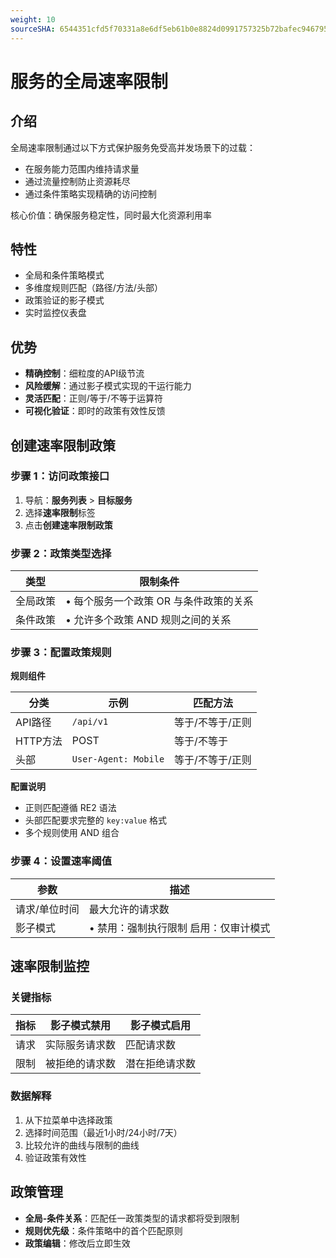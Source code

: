 ```yaml
---
weight: 10
sourceSHA: 6544351cfd5f70331a8e6df5eb61b0e8824d0991757325b72bafec946795d11c
---
```


# 服务的全局速率限制

## 介绍

全局速率限制通过以下方式保护服务免受高并发场景下的过载：

- 在服务能力范围内维持请求量
- 通过流量控制防止资源耗尽
- 通过条件策略实现精确的访问控制

核心价值：确保服务稳定性，同时最大化资源利用率

## 特性

- 全局和条件策略模式
- 多维度规则匹配（路径/方法/头部）
- 政策验证的影子模式
- 实时监控仪表盘

## 优势

- **精确控制**：细粒度的API级节流
- **风险缓解**：通过影子模式实现的干运行能力
- **灵活匹配**：正则/等于/不等于运算符
- **可视化验证**：即时的政策有效性反馈

## 创建速率限制政策

### 步骤 1：访问政策接口

1. 导航：**服务列表** > **目标服务**
2. 选择**速率限制**标签
3. 点击**创建速率限制政策**

### 步骤 2：政策类型选择

| 类型                | 限制条件                                                         |
| ------------------- | ---------------------------------------------------------------- |
| 全局政策           | • 每个服务一个政策 OR 与条件政策的关系                           |
| 条件政策           | • 允许多个政策 AND 规则之间的关系                                |

### 步骤 3：配置政策规则

**规则组件**

| 分类         | 示例                | 匹配方法                   |
| ------------ | ------------------- | -------------------------- |
| API路径      | `/api/v1`           | 等于/不等于/正则          |
| HTTP方法     | POST                | 等于/不等于                |
| 头部         | `User-Agent: Mobile` | 等于/不等于/正则          |

**配置说明**

- 正则匹配遵循 RE2 语法
- 头部匹配要求完整的 `key:value` 格式
- 多个规则使用 AND 组合

### 步骤 4：设置速率阈值

| 参数                | 描述                                               |
| ------------------- | ------------------------------------------------- |
| 请求/单位时间      | 最大允许的请求数                                  |
| 影子模式           | • 禁用：强制执行限制  启用：仅审计模式            |

## 速率限制监控

### 关键指标

| 指标    | 影子模式禁用     | 影子模式启用  |
| ------- | ---------------- | -------------- |
| 请求    | 实际服务请求数   | 匹配请求数     |
| 限制    | 被拒绝的请求数   | 潜在拒绝请求数 |

### 数据解释

1. 从下拉菜单中选择政策
2. 选择时间范围（最近1小时/24小时/7天）
3. 比较允许的曲线与限制的曲线
4. 验证政策有效性

## 政策管理

- **全局-条件关系**：匹配任一政策类型的请求都将受到限制
- **规则优先级**：条件策略中的首个匹配原则
- **政策编辑**：修改后立即生效
